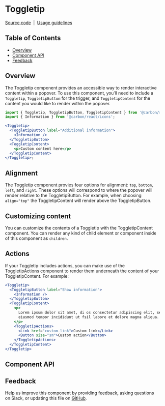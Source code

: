 
# Toggletip

[Source code](https://github.com/carbon-design-system/carbon/tree/main/packages/react/src/components/Toggletip)
&nbsp;|&nbsp;
[Usage guidelines](https://www.carbondesignsystem.com/components/toggletip/usage)

<!-- START doctoc generated TOC please keep comment here to allow auto update -->
<!-- DON'T EDIT THIS SECTION, INSTEAD RE-RUN doctoc TO UPDATE -->

## Table of Contents

- [Overview](#overview)
- [Component API](#component-api)
- [Feedback](#feedback)

<!-- END doctoc generated TOC please keep comment here to allow auto update -->

## Overview

The Toggletip component provides an accessible way to render interactive content
within a popover. To use this component, you'll need to include a `Toggletip`,
`ToggletipButton` for the trigger, and `ToggletipContent` for the content you
would like to render within the popover.

```jsx
import { Toggletip, ToggletipButton, ToggletipContent } from '@carbon/react';
import { Information } from '@carbon/react/icons';

<Toggletip>
  <ToggletipButton label="Additional information">
    <Information />
  </ToggletipButton>
  <ToggletipContent>
    <p>Custom content here</p>
  </ToggletipContent>
</Toggletip>;
```

## Alignment

The Toggletip component provies four options for alignment: `top`, `bottom`,
`left`, and `right`. These options will correspond to where the popover will
render relative to the ToggletipButton. For example, when choosing `align="top"`
the ToggletipContent will render above the ToggletipButton.

## Customizing content

You can customize the contents of a Toggletip with the ToggletipContent
component. You can render any kind of child element or component inside of this
component as `children`.

## Actions

If your Toggletip includes actions, you can make use of the ToggletipActions
component to render them underneath the content of your ToggletipContent. For
example:

```jsx
<Toggletip>
  <ToggletipButton label="Show information">
    <Information />
  </ToggletipButton>
  <ToggletipContent>
    <p>
      Lorem ipsum dolor sit amet, di os consectetur adipiscing elit, sed do
      eiusmod tempor incididunt ut fsil labore et dolore magna aliqua.
    </p>
    <ToggletipActions>
      <Link href="custom-link">Custom link</Link>
      <Button size="sm">Custom action</Button>
    </ToggletipActions>
  </ToggletipContent>
</Toggletip>
```

## Component API

<ArgsTable />

## Feedback

Help us improve this component by providing feedback, asking questions on Slack,
or updating this file on
[GitHub](https://github.com/carbon-design-system/carbon/edit/main/packages/react/src/components/Toggletip/next/Toggletip.mdx).
